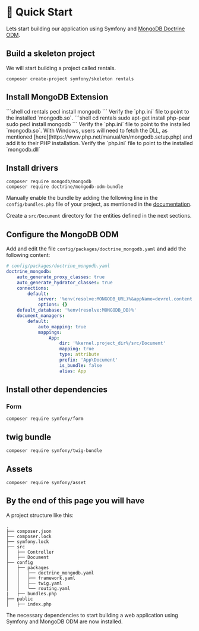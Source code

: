 
# 🏁 Quick Start 

Lets start building our application using Symfony and [MongoDB Doctrine ODM](https://www.doctrine-project.org/projects/mongodb-odm.html).

## Build a skeleton project

We will start building a project called rentals.

```shell
composer create-project symfony/skeleton rentals
```

## Install MongoDB Extension


<Tabs>
    <TabItem value="Mac">
    ```shell
    cd rentals
    pecl install mongodb
    ``` 
    Verify the `php.ini` file to point to the installed `mongodb.so`.
    </TabItem>
    <TabItem value="Linux">
    ```shell
    cd rentals
    sudo apt-get install php-pear
    sudo pecl install mongodb
    ```
    Verify the `php.ini` file to point to the installed `mongodb.so`.
    </TabItem>
    <TabItem value="Windows">
    With Windows, users will need to fetch the DLL, as mentioned [here](https://www.php.net/manual/en/mongodb.setup.php) and add it to their PHP installation.
    Verify the `php.ini` file to point to the installed `mongodb.dll`
    </TabItem>
</Tabs>
   





## Install drivers

```shell
composer require mongodb/mongodb
composer require doctrine/mongodb-odm-bundle
```


Manually enable the bundle by adding the following line in the `config/bundles.php` file of your project, as mentioned in the [documentation](https://www.doctrine-project.org/projects/doctrine-mongodb-bundle/en/5.0/installation.html).

Create a `src/Document` directory for the entities defined in the next sections.

## Configure the MongoDB ODM

Add and edit the file `config/packages/doctrine_mongodb.yaml` and add the following content:

```yaml
# config/packages/doctrine_mongodb.yaml
doctrine_mongodb:
    auto_generate_proxy_classes: true
    auto_generate_hydrator_classes: true
    connections:
        default:
            server: '%env(resolve:MONGODB_URL)%&appName=devrel.content.php'
            options: {}
    default_database: '%env(resolve:MONGODB_DB)%'
    document_managers:
        default:
            auto_mapping: true
            mappings:
                App:
                    dir: '%kernel.project_dir%/src/Document'
                    mapping: true
                    type: attribute
                    prefix: 'App\Document'
                    is_bundle: false
                    alias: App


```


## Install other dependencies 

### Form

```shell
composer require symfony/form
```
## twig bundle
```shell
composer require symfony/twig-bundle
```

## Assets
```shell
composer require symfony/asset
```


## By the end of this page you will have

A project structure like this:
```
.
├── composer.json
├── composer.lock
├── symfony.lock
├── src
│   ├── Controller
│   ├── Document
├── config
│   ├── packages
│   │   ├── doctrine_mongodb.yaml
│   │   ├── framework.yaml
│   │   ├── twig.yaml
│   │   └── routing.yaml
|   ├── bundles.php
├── public
│   ├── index.php
```
The necessary dependencies to start building a web application using Symfony and MongoDB ODM are now installed.
